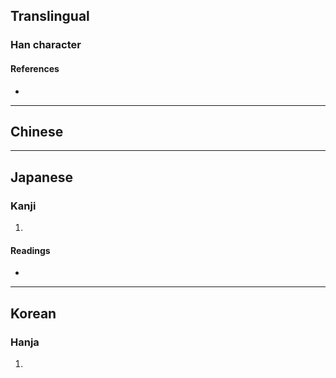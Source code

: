 {{also|棄}}
{{character info/new}}
==Translingual==

===Han character===
{{Han char|rn=55|rad=廾|as=04|sn=7|four=|canj=YIT|ids=⿱𠫓廾}}

====References====
* {{Han ref|kx=0353.150|dkj=09594|dj=0668.150|hdz=10515.080|uh=5F03|ud=24323}}

----

==Chinese==
{{zh-see|棄}}

----

==Japanese==

===Kanji===
{{ja-kanji|grade=|rs=廾04}}

# {{rfdef|ja|sort=廾04}}

====Readings====
* {{ja-readings|on=[[き]] (ki)|kun=[[すてる]] (suteru)}}

----

==Korean==

===Hanja===
{{ko-hanja|hangeul=기|eumhun=|rv=gi|mr=ki|y=ki}}

# {{rfdef|ko|sort=廾04}}